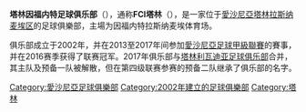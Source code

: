 {{NoteTA
|G1=足球
|1=zh-cn:塔林因福内特;zh-hk:泰連拿恩科尼;zh-tw:塔林因福內特;
}}
{{Infobox football club
| clubname  = FCI塔林
| image     = 
| caption   = 
| fullname  = 塔林因福内特足球俱乐部<br/>{{lang|et|FC Infonet Tallinn}}
| founded   = 2002年1月29日
| city      = [[塔林|塔林]]
| ground    = 因福内特拉斯纳麦埃体育场
| capacity  = 500
| owntitle  = 
| owner     = 
| chrtitle  = 
| chairman  =  
| mgrtitle  = 总教练
| manager   = Vjatšeslav Smirnov
| league    = II Liiga
| season    = 2020
| position  = II Liiga，第 3 位
| website   = https://www.fcinfonet.ee
| shirtsupplier = 
| shirtsponsors = 
| kit_alt1      = 
| pattern_la1      =
| pattern_b1       = _tallinn17h
| pattern_ra1      =
| pattern_sh1      =
| pattern_so1      =
| leftarm1         = 000000
| body1            = 000000
| rightarm1        = 000000
| shorts1          = 000000
| socks1           = 000000
| pattern_la2      =
| pattern_b2       = _tallinn17a
| pattern_ra2      =
| pattern_sh2      =
| pattern_so2      =
| leftarm2         = FFFFFF
| body2            = FFFFFF
| rightarm2        = FFFFFF
| shorts2          = FFFFFF
| socks2           = FFFFFF
}}
'''塔林因福内特足球俱乐部'''（{{lang-et|FC Infonet Tallinn}}），通称'''FCI塔林'''（{{lang-et|FCI Tallinn}}），是一家位于[[愛沙尼亞|愛沙尼亞]][[塔林|塔林]][[拉斯纳麦埃区|拉斯纳麦埃区]]的足球俱樂部，主場为因福内特拉斯纳麦埃体育场。

俱乐部成立于2002年，并在2013至2017年间参加[[愛沙尼亞足球甲級聯賽|愛沙尼亞足球甲級聯賽]]的賽事，并在2016赛季获得了联赛冠军。2017年俱乐部与[[塔林利瓦迪亚足球俱乐部|塔林利瓦迪亚足球俱乐部]]合并，其主队及预备一队被解散，但在第四级联赛参赛的预备二队继承了俱乐部的名字。

[[Category:愛沙尼亞足球俱樂部|Category:愛沙尼亞足球俱樂部]]
[[Category:2002年建立的足球俱樂部|Category:2002年建立的足球俱樂部]]
[[Category:塔林|Category:塔林]]